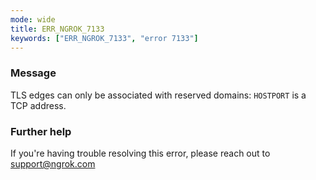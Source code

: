 ```yaml
---
mode: wide
title: ERR_NGROK_7133
keywords: ["ERR_NGROK_7133", "error 7133"]
---
```


### Message

TLS edges can only be associated with reserved domains: `HOSTPORT` is a TCP address.

### Further help

If you're having trouble resolving this error, please reach out to [support@ngrok.com](mailto:support@ngrok.com?subject=Help%20with%20ERR_NGROK_7133)
